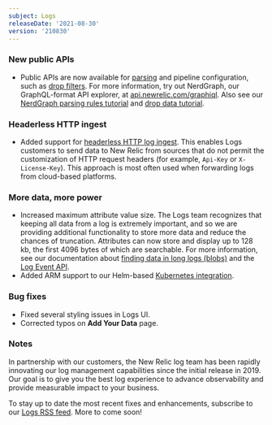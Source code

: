 ```yaml
---
subject: Logs
releaseDate: '2021-08-30'
version: '210830'
---
```


### New public APIs

* Public APIs are now available for [parsing](/docs/logs/log-management/ui-data/parsing/) and pipeline configuration, such as [drop filters](/docs/logs/log-management/ui-data/drop-data-drop-filter-rules/). For more information, try out NerdGraph, our GraphQL-format API explorer, at [api.newrelic.com/graphiql](https://api.newrelic.com/graphiql). Also see our [NerdGraph parsing rules tutorial](/docs/apis/nerdgraph/examples/nerdgraph-log-parsing-rules-tutorial/) and [drop data tutorial](/docs/telemetry-data-platform/manage-data/drop-data-using-nerdgraph/).

### Headerless HTTP ingest

* Added support for [headerless HTTP log ingest](/docs/logs/log-management/log-api/introduction-log-api/#query-parameters). This enables Logs customers to send data to New Relic from sources that do not permit the customization of HTTP request headers (for example, `Api-Key` or `X-License-Key`). This approach is most often used when forwarding logs from cloud-based platforms.

### More data, more power

* Increased maximum attribute value size. The Logs team recognizes that keeping all data from a log is extremely important, and so we are providing additional functionality to store more data and reduce the chances of truncation. Attributes can now store and display up to 128 kb, the first 4096 bytes of which are searchable. For more information, see our documentation about [finding data in long logs (blobs)](/docs/logs/log-management/ui-data/long-logs-blobs/) and the [Log Event API](/docs/logs/log-management/log-api/log-event-data/).
* Added ARM support to our Helm-based [Kubernetes integration](https://github.com/newrelic/helm-charts/tree/master/charts/newrelic-logging).

### Bug fixes

* Fixed several styling issues in Logs UI.
* Corrected typos on **Add Your Data** page.

### Notes

In partnership with our customers, the New Relic log team has been rapidly innovating our log management capabilities since the initial release in 2019. Our goal is to give you the best log experience to advance observability and provide measurable impact to your business.

To stay up to date the most recent fixes and enhancements, subscribe to our [Logs RSS feed](/docs/release-notes/logs-release-notes/). More to come soon!
